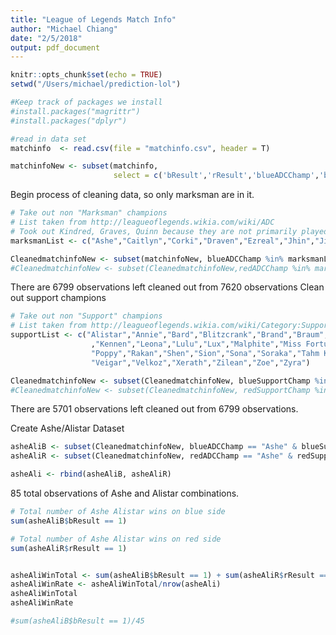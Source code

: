 ```yaml
---
title: "League of Legends Match Info"
author: "Michael Chiang"
date: "2/5/2018"
output: pdf_document
---
```


```r
knitr::opts_chunk$set(echo = TRUE)
setwd("/Users/michael/prediction-lol")
```

```r
#Keep track of packages we install
#install.packages("magrittr")
#install.packages("dplyr")
```



```r
#read in data set
matchinfo  <- read.csv(file = "matchinfo.csv", header = T)
```


```r
matchinfoNew <- subset(matchinfo, 
                       select = c('bResult','rResult','blueADCChamp','blueSupportChamp','redADCChamp','redSupportChamp'))
```

Begin process of cleaning data, so only marksman are in it.

```r
# Take out non "Marksman" champions
# List taken from http://leagueoflegends.wikia.com/wiki/ADC
# Took out Kindred, Graves, Quinn because they are not primarily played bot
marksmanList <- c("Ashe","Caitlyn","Corki","Draven","Ezreal","Jhin","Jinx","Kalista","Kogmaw","Lucian","Miss Fortune","Sivir","Tristana","Twitch","Varus","Vayne","Xayah")

CleanedmatchinfoNew <- subset(matchinfoNew, blueADCChamp %in% marksmanList & redADCChamp %in% marksmanList)
#CleanedmatchinfoNew <- subset(CleanedmatchinfoNew,redADCChamp %in% marksmanList)
```
There are 6799 observations left cleaned out from 7620 observations
Clean out support champions

```r
# Take out non "Support" champions
# List taken from http://leagueoflegends.wikia.com/wiki/Category:Support_champion
supportList <- c("Alistar","Annie","Bard","Blitzcrank","Brand","Braum","Fiddlesticks","Galio","Janna","Karma"
                  ,"Kennen","Leona","Lulu","Lux","Malphite","Miss Fortune","Morgana","Nami","Nautilus","Ornn",
                  "Poppy","Rakan","Shen","Sion","Sona","Soraka","Tahm Kench","Taric","Teemo","Thresh","Trundle",
                  "Veigar","Velkoz","Xerath","Zilean","Zoe","Zyra")

CleanedmatchinfoNew <- subset(CleanedmatchinfoNew, blueSupportChamp %in% supportList & redSupportChamp %in% supportList)
#CleanedmatchinfoNew <- subset(CleanedmatchinfoNew, redSupportChamp %in% supportList)
```
There are 5701 observations left cleaned out from 6799 observations.

Create Ashe/Alistar Dataset
```r
asheAliB <- subset(CleanedmatchinfoNew, blueADCChamp == "Ashe" & blueSupportChamp == "Alistar")
asheAliR <- subset(CleanedmatchinfoNew, redADCChamp == "Ashe" & redSupportChamp == "Alistar")

asheAli <- rbind(asheAliB, asheAliR)
```

85 total observations of Ashe and Alistar combinations.
```r
# Total number of Ashe Alistar wins on blue side
sum(asheAliB$bResult == 1)

# Total number of Ashe Alistar wins on red side
sum(asheAliR$rResult == 1)


asheAliWinTotal <- sum(asheAliB$bResult == 1) + sum(asheAliR$rResult == 1)
asheAliWinRate <- asheAliWinTotal/nrow(asheAli)
asheAliWinTotal
asheAliWinRate

#sum(asheAliB$bResult == 1)/45

```

